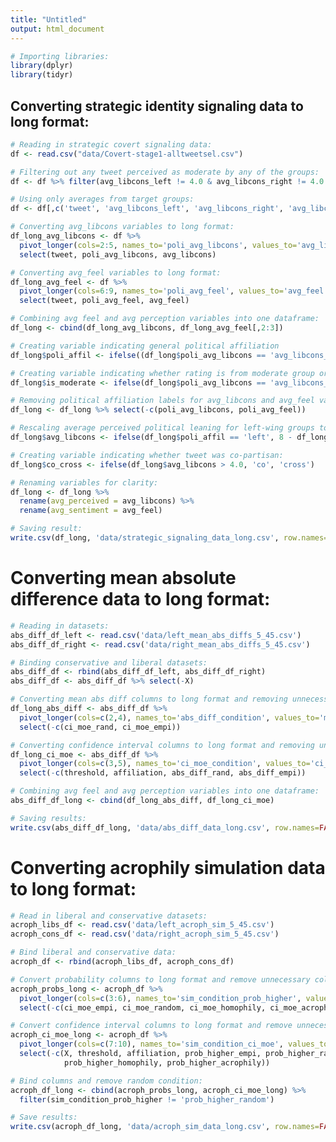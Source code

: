 ```yaml
---
title: "Untitled"
output: html_document
---
```



```r
# Importing libraries:
library(dplyr)
library(tidyr)
```


## Converting strategic identity signaling data to long format:

```r
# Reading in strategic covert signaling data:
df <- read.csv("data/Covert-stage1-alltweetsel.csv")

# Filtering out any tweet perceived as moderate by any of the groups:
df <- df %>% filter(avg_libcons_left != 4.0 & avg_libcons_right != 4.0 & avg_libcons_ml != 4.0 & avg_libcons_mr != 4.0)

# Using only averages from target groups:
df <- df[,c('tweet', 'avg_libcons_left', 'avg_libcons_right', 'avg_libcons_ml', 'avg_libcons_mr', 'avg_feel_left', 'avg_feel_right', 'avg_feel_ml', 'avg_feel_mr')]

# Converting avg_libcons variables to long format:
df_long_avg_libcons <- df %>% 
  pivot_longer(cols=2:5, names_to='poli_avg_libcons', values_to='avg_libcons') %>%
  select(tweet, poli_avg_libcons, avg_libcons)

# Converting avg_feel variables to long format:
df_long_avg_feel <- df %>% 
  pivot_longer(cols=6:9, names_to='poli_avg_feel', values_to='avg_feel') %>%
  select(tweet, poli_avg_feel, avg_feel)

# Combining avg feel and avg perception variables into one dataframe:
df_long <- cbind(df_long_avg_libcons, df_long_avg_feel[,2:3])

# Creating variable indicating general political affiliation
df_long$poli_affil <- ifelse((df_long$poli_avg_libcons == 'avg_libcons_left' | df_long$poli_avg_libcons == 'avg_libcons_ml'), 'left', 'right')

# Creating variable indicating whether rating is from moderate group or not:
df_long$is_moderate <- ifelse(df_long$poli_avg_libcons == 'avg_libcons_ml' | df_long$poli_avg_libcons == 'avg_libcons_mr', 'yes', 'no')

# Removing political affiliation labels for avg_libcons and avg_feel variables:
df_long <- df_long %>% select(-c(poli_avg_libcons, poli_avg_feel))

# Rescaling average perceived political leaning for left-wing groups to match conservative scale:
df_long$avg_libcons <- ifelse(df_long$poli_affil == 'left', 8 - df_long$avg_libcons, df_long$avg_libcons)

# Creating variable indicating whether tweet was co-partisan:
df_long$co_cross <- ifelse(df_long$avg_libcons > 4.0, 'co', 'cross')

# Renaming variables for clarity:
df_long <- df_long %>% 
  rename(avg_perceived = avg_libcons) %>%
  rename(avg_sentiment = avg_feel)

# Saving result:
write.csv(df_long, 'data/strategic_signaling_data_long.csv', row.names=FALSE)
```


# Converting mean absolute difference data to long format:

```r

# Reading in datasets:
abs_diff_df_left <- read.csv('data/left_mean_abs_diffs_5_45.csv')
abs_diff_df_right <- read.csv('data/right_mean_abs_diffs_5_45.csv')

# Binding conservative and liberal datasets:
abs_diff_df <- rbind(abs_diff_df_left, abs_diff_df_right)
abs_diff_df <- abs_diff_df %>% select(-X)

# Converting mean abs diff columns to long format and removing unnecessary columns:
df_long_abs_diff <- abs_diff_df %>% 
  pivot_longer(cols=c(2,4), names_to='abs_diff_condition', values_to='mean_abs_diff') %>%
  select(-c(ci_moe_rand, ci_moe_empi))

# Converting confidence interval columns to long format and removing unnecessary columns:
df_long_ci_moe <- abs_diff_df %>% 
  pivot_longer(cols=c(3,5), names_to='ci_moe_condition', values_to='ci_moe') %>%
  select(-c(threshold, affiliation, abs_diff_rand, abs_diff_empi))

# Combining avg feel and avg perception variables into one dataframe:
abs_diff_df_long <- cbind(df_long_abs_diff, df_long_ci_moe)

# Saving results:
write.csv(abs_diff_df_long, 'data/abs_diff_data_long.csv', row.names=FALSE)
```


# Converting acrophily simulation data to long format:

```r
# Read in liberal and conservative datasets:
acroph_libs_df <- read.csv('data/left_acroph_sim_5_45.csv')
acroph_cons_df <- read.csv('data/right_acroph_sim_5_45.csv')

# Bind liberal and conservative data:
acroph_df <- rbind(acroph_libs_df, acroph_cons_df)

# Convert probability columns to long format and remove unnecessary columns:
acroph_probs_long <- acroph_df %>%
  pivot_longer(cols=c(3:6), names_to='sim_condition_prob_higher', values_to='prob_higher') %>%
  select(-c(ci_moe_empi, ci_moe_random, ci_moe_homophily, ci_moe_acrophily))

# Convert confidence interval columns to long format and remove unnecessary columns:
acroph_ci_moe_long <- acroph_df %>%
  pivot_longer(cols=c(7:10), names_to='sim_condition_ci_moe', values_to='ci_moe') %>%
  select(-c(X, threshold, affiliation, prob_higher_empi, prob_higher_random, 
            prob_higher_homophily, prob_higher_acrophily))

# Bind columns and remove random condition:
acroph_df_long <- cbind(acroph_probs_long, acroph_ci_moe_long) %>% 
  filter(sim_condition_prob_higher != 'prob_higher_random')

# Save results:
write.csv(acroph_df_long, 'data/acroph_sim_data_long.csv', row.names=FALSE)
```




